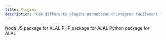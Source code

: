 ```yaml
---
title: Plugins
description: "Ces différents plugins permettent d'intégrer facilement les APIs de ALAL"
---
```


<CardGroup cols={2}>
  <Card
    title="alal-node"
    icon="js"
    iconType="duotone"
    color="#9563FF"
    href="https://github.com/ALAL-Community/alal-node"
  >
    Node JS package for ALAL
  </Card>
  <Card
    title="alal-php"
    icon="php"
    iconType="duotone"
    color="#9563FF"
    href="https://github.com/ALAL-Community/alal-php"
  >
    PHP package for ALAL
  </Card>
  <Card
    title="alal-python (coming soon)"
    icon="python"
    iconType="duotone"
    color="#9563FF"
  >
    Python package for ALAL
  </Card>
</CardGroup>
